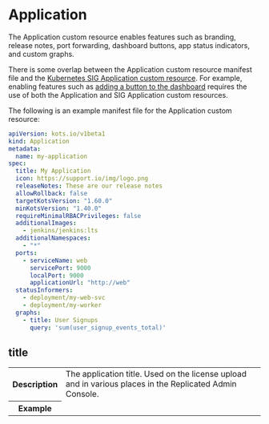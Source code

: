 
# Application

The Application custom resource enables features such as branding, release notes, port forwarding, dashboard buttons, app status indicators, and custom graphs.

There is some overlap between the Application custom resource manifest file and the [Kubernetes SIG Application custom resource](https://github.com/kubernetes-sigs/application/blob/master/docs/api.md). For example, enabling features such as [adding a button to the dashboard](/vendor/admin-console-adding-buttons-links) requires the use of both the Application and SIG Application custom resources.

The following is an example manifest file for the Application custom resource:

```yaml
apiVersion: kots.io/v1beta1
kind: Application
metadata:
  name: my-application
spec:
  title: My Application
  icon: https://support.io/img/logo.png
  releaseNotes: These are our release notes
  allowRollback: false
  targetKotsVersion: "1.60.0"
  minKotsVersion: "1.40.0"
  requireMinimalRBACPrivileges: false
  additionalImages:
    - jenkins/jenkins:lts
  additionalNamespaces:
    - "*"
  ports:
    - serviceName: web
      servicePort: 9000
      localPort: 9000
      applicationUrl: "http://web"
  statusInformers:
    - deployment/my-web-svc
    - deployment/my-worker
  graphs:
    - title: User Signups
      query: 'sum(user_signup_events_total)'
```

## title

<table>
  <tr>
    <th>Description</th>
    <td>The application title. Used on the license upload and in various places in the Replicated Admin Console.</td>
  </tr>
  <tr>
    <th>Example</th>
    <td><Title/></td>
  </tr>
  <tr>
    <th>Supports Go templates?</th>
    <td>No</td>
  </tr>
  <tr>
    <th>Supported for <a href="/vendor/embedded-overview">Embedded Cluster</a>?</th>
    <td>Yes</td>
  </tr>     
</table>

## icon

<table>
  <tr>
    <th>Description</th>
    <td>The icon file for the application. Used on the license upload and in various places in the Admin Console.</td>
  </tr>
  <tr>
    <th>Example</th>
    <td><Icon/></td>
  </tr>
  <tr>
    <th>Supports Go templates?</th>
    <td>No</td>
  </tr>
  <tr>
    <th>Supported for <a href="/vendor/embedded-overview">Embedded Cluster</a>?</th>
    <td>Yes</td>
  </tr>    
</table>


## releaseNotes

<table>
  <tr>
    <th>Description</th>
    <td>The release notes for this version. These can also be set when promoting a release.</td>
  </tr>
  <tr>
    <th>Example</th>
    <td><ReleaseNotes/></td>
  </tr>
  <tr>
    <th>Supports Go templates?</th>
    <td>No</td>
  </tr>
  <tr>
    <th>Supported for <a href="/vendor/embedded-overview">Embedded Cluster</a>?</th>
    <td>Yes</td>
  </tr>    
</table>

## allowRollback

<table>
  <tr>
    <th>Description</th>
    <td>
      <p>Enable this flag to create a <strong>Rollback</strong> button on the Admin Console Version History page.</p>
      <p>If an application is guaranteed not to introduce backwards-incompatible versions, such as through database migrations, then the <code>allowRollback</code> flag can allow end users to easily roll back to previous versions from the Admin Console.</p>
      <p>Rollback does not revert any state. Rather, it recovers the YAML manifests that are applied to the cluster.</p>
    </td>
  </tr>
  <tr>
    <th>Example</th>
    <td><AllowRollback/></td>
  </tr>
  <tr>
    <th>Default</th>
    <td><code>false</code></td>
  </tr>
  <tr>
    <th>Supports Go templates?</th>
    <td>No</td>
  </tr>
  <tr>
    <th>Supported for <a href="/vendor/embedded-overview">Embedded Cluster</a>?</th>
    <td>No. <code>allowRollback</code> is not supported because Embedded Cluster does not support rolling back or downgrading.</td>
  </tr>    
</table>


## additionalNamespaces

<table>
  <tr>
    <th>Description</th>
    <td>
      <p>An array of additional namespaces as strings that Replicated KOTS creates on the cluster. For more information, see <a href="/vendor/operator-defining-additional-namespaces">Defining Additional Namespaces</a>.</p>
      <p>In addition to creating the additional namespaces, KOTS ensures that the application secret exists in the namespaces. KOTS also ensures that this application secret has access to pull the application images, including both images that are used and any images you add in the <code>additionalImages</code> field. This pull secret is automatically added to all manifest files that use private images.</p>
      <p>For dynamically created namespaces, specify <code>"*"</code>.</p>
    </td>
  </tr>
  <tr>
    <th>Example</th>
    <td><AdditionalNamespaces/></td>
  </tr>  
  <tr>
    <th>Supports Go templates?</th>
    <td>No</td>
  </tr>    
  <tr>
    <th>Supported for <a href="/vendor/embedded-overview">Embedded Cluster</a>?</th>
    <td>Yes</td>
  </tr>
</table>

## additionalImages

<table>
  <tr>
    <th>Description</th>
    <td><p>An array of strings that reference images to be included in air gap bundles and pushed to the local registry during installation.</p><p>KOTS detects images from the PodSpecs in the application. Some applications, such as Operators, might need to include additional images that are not referenced until runtime. For more information, see <a href="/vendor/operator-defining-additional-images">Defining Additional Images</a>.</p></td>
  </tr>
  <tr>
    <th>Example</th>
    <td><AdditionalImages/></td>
  </tr>  
  <tr>
    <th>Supports Go templates?</th>
    <td>No</td>
  </tr>   
  <tr>
    <th>Supported for <a href="/vendor/embedded-overview">Embedded Cluster</a>?</th>
    <td>Yes</td>
  </tr> 
</table>

## requireMinimalRBACPrivileges

<table>
  <tr>
    <th>Description</th>
    <td><p><code>requireMinimalRBACPrivileges</code> applies to existing clusters only.</p><p>Requires minimal role-based access control (RBAC) be used for all customer installations. When set to <code>true</code>, KOTS creates a namespace-scoped Role and RoleBinding, instead of the default cluster-scoped ClusterRole and ClusterRoleBinding.</p><p>For additional requirements and limitations related to using namespace-scoped RBAC, see <a href="/vendor/packaging-rbac#min-rbac">About Namespace-scoped RBAC</a> in <em>Configuring KOTS RBAC</em>.</p></td>
  </tr>
  <tr>
    <th>Example</th>
    <td><RequireMinimalRBACPrivileges/></td>
  </tr>
  <tr>
    <th>Default</th>
    <td><code>false</code></td>
  </tr>
  <tr>
    <th>Supports Go templates?</th>
    <td>No</td>
  </tr>    
  <tr>
    <th>Supported for <a href="/vendor/embedded-overview">Embedded Cluster</a>?</th>
    <td>No</td>
  </tr>
</table>

## supportMinimalRBACPrivileges

<table>
  <tr>
    <th>Description</th>
    <td><p><code>supportMinimalRBACPrivileges</code> applies to existing clusters only.</p><p>Allows minimal role-based access control (RBAC) be used for all customer installations. When set to <code>true</code>, KOTS supports creating a namespace-scoped Role and RoleBinding, instead of the default cluster-scoped ClusterRole and ClusterRoleBinding.</p><p> Minimal RBAC is not used by default. It is only used when the <code>--use-minimal-rbac</code> flag is passed to the <code>kots install</code> command.</p><p>For additional requirements and limitations related to using namespace-scoped RBAC, see <a href="/vendor/packaging-rbac#min-rbac">About Namespace-scoped RBAC</a> in <em>Configuring KOTS RBAC</em>.</p></td>
  </tr>
  <tr>
    <th>Example</th>
    <td><SupportMinimalRBACPrivileges/></td>
  </tr>
  <tr>
    <th>Default</th>
    <td><code>false</code></td>
  </tr>
  <tr>
    <th>Supports Go templates?</th>
    <td>No</td>
  </tr>    
  <tr>
    <th>Supported for <a href="/vendor/embedded-overview">Embedded Cluster</a>?</th>
    <td>No</td>
  </tr>
</table>

## ports

<table>
<tr>
    <th>Description</th>
    <td>
      <p>Extra ports (additional to the <code>8800</code> Admin Console port) that are port-forwarded when running the <code>kubectl kots admin-console</code> command. With ports specified, KOTS can establish port forwarding to simplify connections to the deployed application. When the application starts and the service is ready, the KOTS CLI will print a message in the terminal with the URL where the port-forwarded service can be accessed. For more information, see <a href="/vendor/admin-console-port-forward">Configuring Port Forwarding</a>.</p>
      <KurlNote/>
      <p>The <code>ports</code> key has the following fields:</p>
      <ul>
        <PortsServiceName/>
        <PortsServicePort/>
        <ServicePortNote/>
        <PortsLocalPort/>
        <PortsApplicationURL/>
        For more information, see <a href="/vendor/admin-console-adding-buttons-links">Adding Application Links to the Dashboard</a>.
      </ul> 
    </td>
  </tr>
  <tr>
    <th>Example</th>
    <td><Ports/></td>
  </tr>
  <tr>
    <th>Supports Go templates?</th>
    <td>No</td>
  </tr>    
  <tr>
    <th>Supported for <a href="/vendor/embedded-overview">Embedded Cluster</a>?</th>
    <td>Yes</td>
  </tr>
</table>

## statusInformers

<table>
  <tr>
    <th>Description</th>
    <td>
      <p>Resources to watch and report application status back to the user. When you include <code>statusInformers</code>, the dashboard can indicate when the application deployment is complete and the application is ready for use.</p>
      <p><code>statusInformers</code> use the format <code>[namespace/]type/name</code>, where namespace is optional.</p>
      <p>For more information about including statusInformers, see <a href="/vendor/admin-console-display-app-status">Adding Resource Status Informers</a>.</p>
    </td>
  </tr>
  <tr>
    <th>Example</th>
    <td><StatusInformers/></td>
  </tr>
  <tr>
    <th>Supports Go templates?</th>
    <td>Yes</td>
  </tr>    
  <tr>
    <th>Supported for <a href="/vendor/embedded-overview">Embedded Cluster</a>?</th>
    <td>Yes</td>
  </tr>
</table>

## graphs

<table>
  <tr>
    <th>Description</th>
    <td><p>Custom graphs to include on the Admin Console application dashboard.For more information about how to create custom graphs, see <a href="/vendor/admin-console-prometheus-monitoring">Adding Custom Graphs</a>.</p><p><code>graphs</code> has the following fields:</p><ul><li><code>graphs.title</code>: The graph title.</li><li><code>graphs.query</code>: The Prometheus query.</li><li><code>graphs.legend</code>: The legend to use for the query line. You can use Prometheus templating in the <code>legend</code> fields with each element returned from the Prometheus query. <p><GraphsTemplates/></p></li><li><code>graphs.queries</code>: A list of queries containing a <code>query</code> and <code>legend</code>.</li>  <li><code>graphs.yAxisFormat</code>: The format of the Y axis labels with support for all Grafana units. For more information, see <a href="https://grafana.com/docs/features/panels/graph/#left-y-right-y">Visualizations</a> in the Grafana documentation.</li><li><code>graphs.yAxisTemplate</code>: Y axis labels template.</li></ul></td>
  </tr>
  <tr>
    <th>Example</th>
    <td><Graphs/></td>
  </tr>
  <tr>
    <th>Supports Go templates?</th>
    <td>
      <p>Yes</p>
    </td>
  </tr>   
  <tr>
    <th>Supported for <a href="/vendor/embedded-overview">Embedded Cluster</a>?</th>
    <td>No</td>
  </tr> 
</table>

## proxyRegistryDomain

:::important
`proxyRegistryDomain` is deprecated. For information about how to use a custom domain for the Replicated proxy service, see [Using Custom Domains](/vendor/custom-domains-using).
:::

<table>	
  <tr>	
    <th>Description</th>	
    <td><p>The custom domain used for proxy.replicated.com. For more information, see <a href="/vendor/custom-domains-using">Using Custom Domains</a>.</p>	<p>Introduced in KOTS v1.91.1.</p>	</td>	
  </tr>	
  <tr>	
    <th>Example</th>	
    <td><ProxyRegistryDomain/></td>	
  </tr>	
  <tr>	
    <th>Supports Go templates?</th>	
    <td>No</td>	
  </tr>
</table>

## replicatedRegistryDomain

:::important
`replicatedRegistryDomain` is deprecated. For information about how to use a custom domain for the Replicated registry, see [Using Custom Domains](/vendor/custom-domains-using).
:::

<table>	
  <tr>	
    <th>Description</th>	
    <td><p>The custom domain used for registry.replicated.com. For more information, see <a href="/vendor/custom-domains-using">Using Custom Domains</a>.</p><p>Introduced in KOTS v1.91.1.</p>	</td>	
  </tr>	
  <tr>	
    <th>Example</th>	
    <td><ReplicatedRegistryDomain/></td>	
  </tr>	
  <tr>	
    <th>Supports Go templates?</th>	
    <td>No</td>	
  </tr>
  <tr>
    <th>Supported for <a href="/vendor/embedded-overview">Embedded Cluster</a>?</th>
    <td>Yes</td>
  </tr>	
</table>

## targetKotsVersion

<table>
  <tr>
    <th>Description</th>
    <td><p>The KOTS version that is targeted by the release. For more information, see <a href="/vendor/packaging-kots-versions">Setting Minimum and Target Versions for KOTS</a>.</p></td>
  </tr>
  <tr>
    <th>Example</th>
    <td><TargetKotsVersion/></td>
  </tr>
  <tr>
    <th>Supports Go templates?</th>
    <td>No</td>
  </tr>    
  <tr>
    <th>Supported for <a href="/vendor/embedded-overview">Embedded Cluster</a>?</th>
    <td>No. Setting <code>targetKotsVersion</code> to a version earlier than the KOTS version included in the specified version of Embedded Cluster will cause Embedded Cluster installations to fail with an error message like: <code>Error: This version of App Name requires a different version of KOTS from what you currently have installed.</code>. To avoid installation failures, do not use <code>targetKotsVersion</code> in releases that support installation with Embedded Cluster.</td>
  </tr>
</table>

## minKotsVersion (Beta)

<table>
  <tr>
    <th>Description</th>
    <td><p>The minimum KOTS version that is required by the release. For more information, see <a href="/vendor/packaging-kots-versions">Setting Minimum and Target Versions for KOTS</a>.</p></td>
  </tr>
  <tr>
    <th>Example</th>
    <td><MinKotsVersion/></td>
  </tr>
  <tr>
    <th>Supports Go templates?</th>
    <td>No</td>
  </tr>  
  <tr>
    <th>Supported for <a href="/vendor/embedded-overview">Embedded Cluster</a>?</th>
    <td>No. Setting <code>minKotsVersion</code> to a version later than the KOTS version included in the specified version of Embedded Cluster will cause Embedded Cluster installations to fail with an error message like: <code>Error: This version of App Name requires a different version of KOTS from what you currently have installed.</code>. To avoid installation failures, do not use <code>minKotsVersion</code> in releases that support installation with Embedded Cluster.</td>
  </tr>  
</table>
